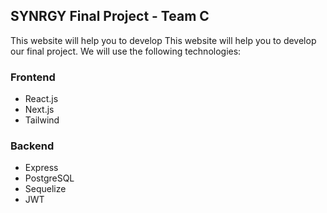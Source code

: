 ## SYNRGY Final Project - Team C

This website will help you to develop This website will help you to develop our final project. We will use the following technologies:

### Frontend

- React.js
- Next.js
- Tailwind

### Backend

- Express
- PostgreSQL
- Sequelize
- JWT
